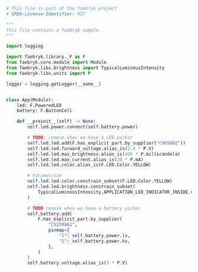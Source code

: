 
```python
# This file is part of the faebryk project
# SPDX-License-Identifier: MIT

"""
This file contains a faebryk sample.
"""

import logging

import faebryk.library._F as F
from faebryk.core.module import Module
from faebryk.libs.brightness import TypicalLuminousIntensity
from faebryk.libs.units import P

logger = logging.getLogger(__name__)


class App(Module):
    led: F.PoweredLED
    battery: F.ButtonCell

    def __preinit__(self) -> None:
        self.led.power.connect(self.battery.power)

        # TODO: remove when we have a LED picker
        self.led.led.add(F.has_explicit_part.by_supplier("C965802"))
        self.led.led.forward_voltage.alias_is(2.4 * P.V)
        self.led.led.max_brightness.alias_is(435 * P.millicandela)
        self.led.led.max_current.alias_is(20 * P.mA)
        self.led.led.color.alias_is(F.LED.Color.YELLOW)

        # Parametrize
        self.led.led.color.constrain_subset(F.LED.Color.YELLOW)
        self.led.led.brightness.constrain_subset(
            TypicalLuminousIntensity.APPLICATION_LED_INDICATOR_INSIDE.value
        )

        # TODO remove when we have a battery picker
        self.battery.add(
            F.has_explicit_part.by_supplier(
                "C5239862",
                pinmap={
                    "1": self.battery.power.lv,
                    "2": self.battery.power.hv,
                },
            )
        )
        self.battery.voltage.alias_is(3 * P.V)

```
